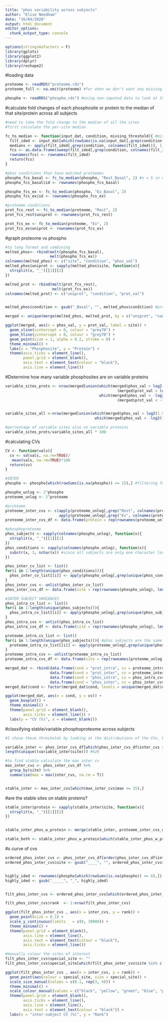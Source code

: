 ```yaml
---
title: "phos variability across subjects"
author: "Elise Needham"
date: "16/04/2020"
output: html_document
editor_options: 
  chunk_output_type: console
---
```


```r
options(stringsAsFactors = F)
library(gplots)
library(ggplot2)
library(dplyr)
library(reshape2)
```


#loading data
```r
proteome <- readRDS("proteome.rds")
proteome_full <- na.omit(proteome) #for when we don't want any missing values

phospho <- readRDS("phospho.rds") #using non-imputed data to look at the differences between subjects

```


#calculate fold changes of each phosphosite or protein to the median of that site/protein across all subjects
```r
#need to take the fold change to the median of all the sites
#first calculate the per-site median

fc_to_median <- function(input_dat, condition, missing_threshold){ #missing_threshold is the max number of missing samples in that particular condition you will handle. Condition needs to be the indicator of that condition in the column names
  filt_ided <- input_dat[which(rowSums(is.na(input_dat[,grep(condition, colnames(input_dat))])) <= missing_threshold),]
  medians <- apply(filt_ided[,grep(condition, colnames(filt_ided))], 1, median, na.rm = T)
  fcs <- as.data.frame(sweep(filt_ided[,grep(condition, colnames(filt_ided))], 1, medians, "-"))
  rownames(fcs) <- rownames(filt_ided)
  return(fcs)
}

#phos conditions that have matched proteomes
phospho_fcs_basal <- fc_to_median(phospho, "Rest_Basal", 2) #n = 5 in each condition here so am tolerating missing 2 samples so n = 3 remains
phospho_fcs_basal$id <- rownames(phospho_fcs_basal)

phospho_fcs_ex <- fc_to_median(phospho, "Ex_Basal", 2)
phospho_fcs_ex$id <- rownames(phospho_fcs_ex)

#proteome conditions
prot_fcs_rest <- fc_to_median(proteome, "Rest", 2) 
prot_fcs_rest$uniprot <- rownames(prot_fcs_rest)

prot_fcs_ex <- fc_to_median(proteome, "Ex", 2) 
prot_fcs_ex$uniprot <- rownames(prot_fcs_ex)
```

#graph proteome vs phospho
```r
#to long format and combining
melted_phos<- rbind(melt(phospho_fcs_basal),
                    melt(phospho_fcs_ex))
colnames(melted_phos) <- c("site", "condition", "phos_val")
melted_phos$uniprot <- sapply(melted_phos$site, function(x){
  strsplit(x, "_")[[1]][2]
})

melted_prot <- rbind(melt(prot_fcs_rest),
                     melt(prot_fcs_ex))
colnames(melted_prot) <- c("uniprot", "condition", "prot_val")


melted_phos$condition <- gsub("_Basal", "", melted_phos$condition) #proteomes were all measured at basal

merged <- unique(merge(melted_phos, melted_prot, by = c("uniprot", "condition")))

ggplot(merged, aes(x = phos_val, y = prot_val, label = site)) +
  geom_vline(xintercept = 0, colour = "grey70") +
  geom_hline(yintercept = 0, colour = "grey70") +
  geom_point(size = 1, alpha = 0.2, stroke = 0) +
  theme_minimal() +
  labs(x = "Phosphosite", y = "Protein") +
  theme(axis.ticks = element_line(), 
        panel.grid = element_blank(),
        axis.text = element_text(colour = "black"),
        axis.line = element_line()) 
```

#Determine how many variable phosphosites are on variable proteins
```r
variable_sites_prots <- nrow(merged[union(which(merged$phos_val > log2(1.5) &
                                                  (merged$prot_val > log2(1.5))),
                                          which(merged$phos_val < -log2(1.5) &
                                                  (merged$prot_val < -log2(1.5)))),]) #978


variable_sites_all <-nrow(merged[union(which(merged$phos_val > log2(1.5)),
                                        which(merged$phos_val < -log2(1.5))),]) #7538

#percentage of variable sites also on variable proteins
variable_sites_prots/variable_sites_all * 100
```

#calculating CVs
```r
CV <- function(vals){
  cv <- sd(vals, na.rm=TRUE)/ 
   mean(vals, na.rm=TRUE)*100
  return(cv)
}

#INTER
phospho <- phospho[which(rowSums(is.na(phospho)) <= 15),] #filtering for identified in at least 5 samples

phospho_unlog <- 2^phospho
proteome_unlog <- 2^proteome

#proteome
proteome_inter_cvs <- c(apply(proteome_unlog[,grep("Rest", colnames(proteome_unlog))], 1, CV),
                        apply(proteome_unlog[,grep("Ex", colnames(proteome_unlog))], 1, CV)) #performing within treatment groups
proteome_inter_cvs_df <- data.frame(protein = rep(rownames(proteome_unlog), 2), inter_cvs = proteome_inter_cvs)

#phosphoproteome
phos_subjects <- sapply(colnames(phospho_unlog), function(x){
  strsplit(x, "_")[[1]][1]
})
phos_conditions <- sapply(colnames(phospho_unlog), function(x){
  substr(x, 3, nchar(x)) #since all subjects are only one character long
})

phos_inter_cv_list <- list()
for(i in 1:length(unique(phos_conditions))){
  phos_inter_cv_list[[i]] <- apply(phospho_unlog[,grep(unique(phos_conditions)[i], colnames(phospho_unlog))], 1, CV)
}
phos_inter_cvs <- unlist(phos_inter_cv_list)
phos_inter_cvs_df <- data.frame(site = rep(rownames(phospho_unlog), length(unique(phos_conditions))), inter_cvs = phos_inter_cvs)

#INTER SUBJECT VARIANCES
phos_intra_cv_list <- list()
for(i in 1:length(unique(phos_subjects))){
  phos_intra_cv_list[[i]] <- apply(phospho_unlog[,grep(unique(phos_subjects)[i], colnames(phospho_unlog))], 1, CV)
}
phos_intra_cvs <- unlist(phos_intra_cv_list)
phos_intra_cvs_df <- data.frame(site = rep(rownames(phospho_unlog), length(unique(phos_subjects))), intra_cvs = phos_intra_cvs)

proteome_intra_cv_list <- list()
for(i in 1:length(unique(phos_subjects))){ #phos subjects are the same as proteome subjects
  proteome_intra_cv_list[[i]] <- apply(proteome_unlog[,grep(unique(phos_subjects)[i], colnames(proteome_unlog))], 1, CV)
}
proteome_intra_cvs <- unlist(proteome_intra_cv_list)
proteome_intra_cvs_df <- data.frame(site = rep(rownames(proteome_unlog), length(unique(phos_subjects))), intra_cvs = proteome_intra_cvs)

merged_dat <- rbind(data.frame(cond = "prot_intra", cv = proteome_intra_cvs),
                    data.frame(cond = "prot_inter", cv = proteome_inter_cvs),
                    data.frame(cond = "phos_intra", cv = phos_intra_cvs),
                    data.frame(cond = "phos_inter", cv = phos_inter_cvs))
merged_dat$cond <- factor(merged_dat$cond, levels = unique(merged_dat$cond))

ggplot(merged_dat, aes(x = cond, y = cv)) +
  geom_boxplot() +
  theme_minimal() +
  theme(panel.grid = element_blank(),
        axis.ticks = element_line()) +
  labs(y = "CV (%)", x = element_blank())
```

#classifying stable/variable phosphoproteome across subjects
```r
#I chose these thresholds by looking at the distributions of the CVs, but it is pretty arbitrary. The question here is just what phoshosites are the most stable/variable between subjects. 

variable_inter <- phos_inter_cvs_df[which(phos_inter_cvs_df$inter_cvs > 75),]
length(unique((variable_inter$site))) #926

#to find stable calculate the max inter cv
max_inter_cvs <- phos_inter_cvs_df %>%
  group_by(site) %>%
  summarise(max = max(inter_cvs, na.rm = T))


stable_inter <- max_inter_cvs[which(max_inter_cvs$max <= 15),] 
```

#are the stable sites on stable proteins?
```r
stable_inter$protein <- sapply(stable_inter$site, function(x){
  strsplit(x, "_")[[1]][2]
})


stable_inter_phos_w_protein <- merge(stable_inter, proteome_inter_cvs_df, by = "protein")

stable_both <- stable_inter_phos_w_protein[which(stable_inter_phos_w_protein$inter_cvs <= 15),]
```


#s curve of cvs
```r
ordered_phos_inter_cvs <- phos_inter_cvs_df[order(phos_inter_cvs_df$inter_cvs),]
ordered_phos_inter_cvs$site <- gsub("____", "", ordered_phos_inter_cvs$site)


highly_ided <- rownames(phospho[which(rowSums(is.na(phospho)) <= 6),])
highly_ided <- gsub("_____", "_", highly_ided)


filt_phos_inter_cvs <- ordered_phos_inter_cvs[which(ordered_phos_inter_cvs$site %in% highly_ided),]

filt_phos_inter_cvs$rank  <- 1:nrow(filt_phos_inter_cvs)

ggplot(filt_phos_inter_cvs , aes(x = inter_cvs, y = rank)) + 
  geom_point(size = 0.1) + 
  scale_y_continuous(limits   = c(0, 30000)) +
  theme_minimal() +
  theme(panel.grid = element_blank(),
        axis.line = element_line(),
        axis.text = element_text(colour = "black"),
        axis.ticks = element_line())

#manually colour the sites of interest
filt_phos_inter_cvs$special_site <- ""
filt_phos_inter_cvs$special_site[which(filt_phos_inter_cvs$site %in% c("ATP5F1B_P06576_T213_1", "MAPK1_P28482_T185_2", "YWHAG_P61981_Y133_1", "ROCK2_O75116_S1374_1") == T)] <- filt_phos_inter_cvs$site[which(filt_phos_inter_cvs$site %in% c("ATP5F1B_P06576_T213_1", "MAPK1_P28482_T185_2", "YWHAG_P61981_Y133_1", "ROCK2_O75116_S1374_1") == T)]

ggplot(filt_phos_inter_cvs , aes(x = inter_cvs, y = rank)) + 
  geom_point(aes(colour = special_site, size = special_site)) + 
  scale_size_manual(values = c(0.1, rep(3, 4))) +
  theme_minimal() +
  scale_colour_manual(values = c("black", "yellow", "green", "blue", "purple")) +
  theme(panel.grid = element_blank(),
        axis.ticks = element_line(),
        axis.line = element_line(),
        axis.text = element_text(colour = "black")) +
  labs(x = "inter-subject CV (%)", y = "Rank")
```



